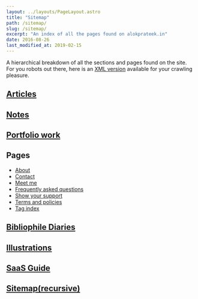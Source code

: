 ```yaml
---
layout: ../layouts/PageLayout.astro
title: "Sitemap"
path: /sitemap/
slug: /sitemap/
excerpt: "An index of all the pages found on alokprateek.in"
date: 2016-08-26
last_modified_at: 2019-02-15
---
```


A hierarchical breakdown of all the sections and pages found on the site. For you robots out there, here is an [XML version](/sitemap.xml) available for your crawling pleasure.



## [Articles](/articles/)

## [Notes](/notes/)

## [Portfolio work](/works/)

## Pages

- [About](/about/)
- [Contact](/contact/)
- [Meet me](/meet-me/)
- [Frequently asked questions](/faqs/)
- [Show your support](/support/)
- [Terms and policies](/terms/)
- [Tag index](/tag/)

## [Bibliophile Diaries](/bibliophilediaries/)

## [Illustrations](/illustrations/)

## [SaaS Guide](/saasguide/)

## [Sitemap(recursive)](/sitemap/)